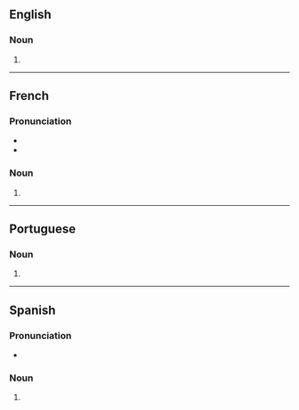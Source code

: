 ==English==

===Noun===
{{head|en|noun form}}

# {{plural of|en|soprano}}

----

==French==

===Pronunciation===
* {{fr-IPA}}
* {{homophones|fr|soprano}}

===Noun===
{{head|fr|noun plural form|g=m-p}}

# {{plural of|fr|soprano}}

----

==Portuguese==

===Noun===
{{head|pt|noun form}}

# {{plural of|pt|soprano}}

----

==Spanish==

===Pronunciation===
* {{es-IPA}}

===Noun===
{{head|es|noun plural form}}

# {{plural of|es|soprano}}